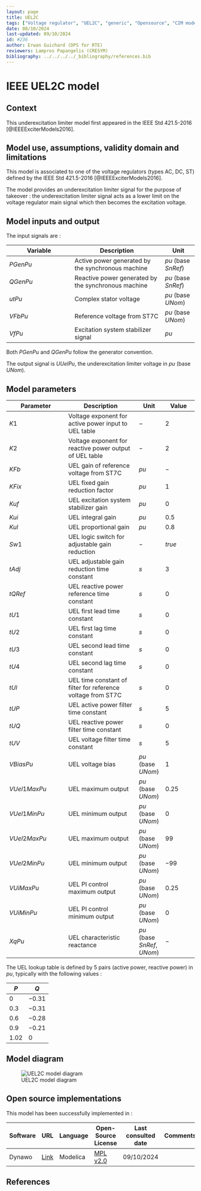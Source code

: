 ```yaml
---
layout: page
title: UEL2C
tags: ["Voltage regulator", "UEL2C", "generic", "Opensource", "CIM model", "RMS", "phasor", "MRL4", "Single phase", "IEEE", "dynawo", "#236"]
date: 08/10/2024
last-updated: 09/10/2024
id: #236
author: Erwan Guichard (DPS for RTE)
reviewers: Lampros Papangelis (CRESYM)
bibliography: ../../../../_bibliography/references.bib
---
```

# IEEE UEL2C model

## Context

This underexcitation limiter model first appeared in the IEEE Std 421.5-2016 [@IEEEExciterModels2016].

## Model use, assumptions, validity domain and limitations

This model is associated to one of the voltage regulators (types AC, DC, ST) defined by the IEEE Std 421.5-2016 [@IEEEExciterModels2016].

The model provides an underexcitation limiter signal for the purpose of takeover : the underexcitation limiter signal acts as a lower limit on the voltage regulator main signal which then becomes the excitation voltage.

## Model inputs and output

The input signals are :

| Variable | Description | Unit |
| -------- | ----------- | ---- |
| $PGenPu$ | Active power generated by the synchronous machine | $pu$ (base $SnRef$) |
| $QGenPu$ | Reactive power generated by the synchronous machine | $pu$ (base $SnRef$) |
| $utPu$ | Complex stator voltage | $pu$ (base $UNom$) |
| $VFbPu$ | Reference voltage from ST7C | $pu$ (base $UNom$) |
| $VfPu$ | Excitation system stabilizer signal | $pu$ |

Both $PGenPu$ and $QGenPu$ follow the generator convention.

The output signal is $UUelPu$, the underexcitation limiter voltage in $pu$ (base $UNom$).

## Model parameters

| Parameter | Description | Unit | Value |
| --------- | ----------- | ---- | ----- |
| $K1$ | Voltage exponent for active power input to UEL table | $-$ | $2$ |
| $K2$ | Voltage exponent for reactive power output of UEL table | $-$ | $2$ |
| $KFb$ | UEL gain of reference voltage from ST7C | $pu$ | $-$ |
| $KFix$ | UEL fixed gain reduction factor | $pu$ | $1$ |
| $Kuf$ | UEL excitation system stabilizer gain | $pu$ | $0$ |
| $Kui$ | UEL integral gain | $pu$ | $0.5$ |
| $Kul$ | UEL proportional gain | $pu$ | $0.8$ |
| $Sw1$ | UEL logic switch for adjustable gain reduction | $-$ | $true$ |
| $tAdj$ | UEL adjustable gain reduction time constant | $s$ | $3$ |
| $tQRef$ | UEL reactive power reference time constant | $s$ | $0$ |
| $tU1$ | UEL first lead time constant | $s$ | $0$ |
| $tU2$ | UEL first lag time constant | $s$ | $0$ |
| $tU3$ | UEL second lead time constant | $s$ | $0$ |
| $tU4$ | UEL second lag time constant | $s$ | $0$ |
| $tUl$ | UEL time constant of filter for reference voltage from ST7C | $s$ | $0$ |
| $tUP$ | UEL active power filter time constant | $s$ | $5$ |
| $tUQ$ | UEL reactive power filter time constant | $s$ | $0$ |
| $tUV$ | UEL voltage filter time constant | $s$ | $5$ |
| $VBiasPu$ | UEL voltage bias | $pu$ (base $UNom$) | $1$ |
| $VUel1MaxPu$ | UEL maximum output | $pu$ (base $UNom$) | $0.25$ |
| $VUel1MinPu$ | UEL minimum output | $pu$ (base $UNom$) | $0$ |
| $VUel2MaxPu$ | UEL maximum output | $pu$ (base $UNom$) | $99$ |
| $VUel2MinPu$ | UEL minimum output | $pu$ (base $UNom$) | $-99$ |
| $VUiMaxPu$ | UEL PI control maximum output | $pu$ (base $UNom$) | $0.25$ |
| $VUiMinPu$ | UEL PI control minimum output | $pu$ (base $UNom$) | $0$ |
| $XqPu$ | UEL characteristic reactance | $pu$ (base $SnRef$, $UNom$) | $-$ |

The UEL lookup table is defined by 5 pairs (active power, reactive power) in $pu$, typically with the following values :

| $P$ | $Q$ |
| - | - |
| $0$ | $-0.31$ |
| $0.3$ | $-0.31$ |
| $0.6$ | $-0.28$ |
| $0.9$ | $-0.21$ |
| $1.02$ | $0$ |

## Model diagram

![UEL2C model diagram](UEL2C.drawio.svg){#fig-uel2c}

## Open source implementations

This model has been successfully implemented in :

| Software      | URL | Language | Open-Source License | Last consulted date | Comments |
| ------------- | --- | -------- | ------------------- | ------------------- | -------- |
| Dynawo | [Link](https://github.com/dynawo/dynawo) | Modelica | [MPL v2.0](https://www.mozilla.org/en-US/MPL/2.0/)  | 09/10/2024 |  |

## References

::: {#refs}
::: 
